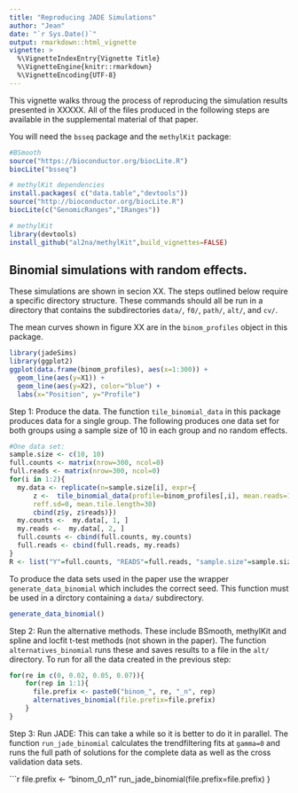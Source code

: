 ```yaml
---
title: "Reproducing JADE Simulations"
author: "Jean"
date: "`r Sys.Date()`"
output: rmarkdown::html_vignette
vignette: >
  %\VignetteIndexEntry{Vignette Title} 
  %\VignetteEngine{knitr::rmarkdown}
  %\VignetteEncoding{UTF-8}
---
```


This vignette walks throug the process of reproducing the simulation results presented in XXXXX.
All of the files produced in the following steps are available in the supplemental material of that paper. 

You will need the `bsseq` package and the `methylKit` package:
```r
#BSmooth
source("https://bioconductor.org/biocLite.R")
biocLite("bsseq")

# methylKit dependencies
install.packages( c("data.table","devtools"))
source("http://bioconductor.org/biocLite.R")
biocLite(c("GenomicRanges","IRanges"))

# methylKit
library(devtools)
install_github("al2na/methylKit",build_vignettes=FALSE)
```

## Binomial simulations with random effects.
These simulations are shown in secion XX. 
The steps outlined below require a specific directory structure. These commands should all be run in a directory that contains the subdirectories `data/`, `f0/`, `path/`, `alt/`, and `cv/`.

The mean curves shown in figure XX are in the `binom_profiles` object in this package.

```r
library(jadeSims)
library(ggplot2)
ggplot(data.frame(binom_profiles), aes(x=1:300)) +
  geom_line(aes(y=X1)) + 
  geom_line(aes(y=X2), color="blue") + 
  labs(x="Position", y="Profile")
```

Step 1: Produce the data. 
The function `tile_binomial_data` in this package produces data for a single group. The following produces one data set for both groups using a sample size of 10 in each group and no random effects.
```r
#One data set:
sample.size <- c(10, 10)
full.counts <- matrix(nrow=300, ncol=0)
full.reads <- matrix(nrow=300, ncol=0)
for(i in 1:2){
  my.data <- replicate(n=sample.size[i], expr={
      z <-  tile_binomial_data(profile=binom_profiles[,i], mean.reads=10,
      reff.sd=0, mean.tile.length=30)
      cbind(z$y, z$reads)})
  my.counts <-  my.data[, 1, ]
  my.reads <-  my.data[, 2, ]
  full.counts <- cbind(full.counts, my.counts)
  full.reads <- cbind(full.reads, my.reads)
}
R <- list("Y"=full.counts, "READS"=full.reads, "sample.size"=sample.size)
```


To produce the data sets used in the paper use the wrapper `generate_data_binomial` which includes the correct seed. This function must be used in a dirctory containing a `data/` subdirectory.

```r
generate_data_binomial()
```

Step 2: Run the alternative methods. These include  BSmooth, methylKit and spline and locfit t-test methods (not shown in the paper). The function `alternatives_binomial` runs these and saves results to a file in the `alt/` directory. To run for all the data created in the previous step:

```r
for(re in c(0, 0.02, 0.05, 0.07)){
    for(rep in 1:1){
      file.prefix <- paste0("binom_", re, "_n", rep)
      alternatives_binomial(file.prefix=file.prefix)
    }
}
```


Step 3: Run JADE: This can take a while so it is better to do it in parallel. The function `run_jade_binomial` calculates the trendfiltering fits at `gamma=0` and runs the full path of solutions for the complete data as well as the cross validation data sets.

```r
file.prefix <- "binom_0_n1"
run_jade_binomial(file.prefix=file.prefix)
}
